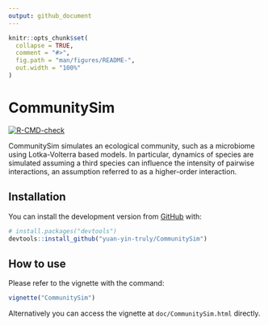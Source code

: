 ```yaml
---
output: github_document
---
```


<!-- README.md is generated from README.Rmd. Please edit that file -->

```r
knitr::opts_chunk$set(
  collapse = TRUE,
  comment = "#>",
  fig.path = "man/figures/README-",
  out.width = "100%"
)
```

# CommunitySim

<!-- badges: start -->
[![R-CMD-check](https://github.com/yuan-yin-truly/CommunitySim/workflows/R-CMD-check/badge.svg)](https://github.com/yuan-yin-truly/CommunitySim/actions)
<!-- badges: end -->

CommunitySim simulates an ecological community, such as a microbiome using Lotka-Volterra based models. In particular, dynamics of species are simulated assuming a third species can influence the intensity of pairwise interactions, an assumption referred to as a higher-order interaction.

## Installation

You can install the development version from [GitHub](https://github.com/) with:

``` r
# install.packages("devtools")
devtools::install_github("yuan-yin-truly/CommunitySim")
```

## How to use

Please refer to the vignette with the command:

``` r
vignette("CommunitySim")
```
Alternatively you can access the vignette at `doc/CommunitySim.html` directly.
